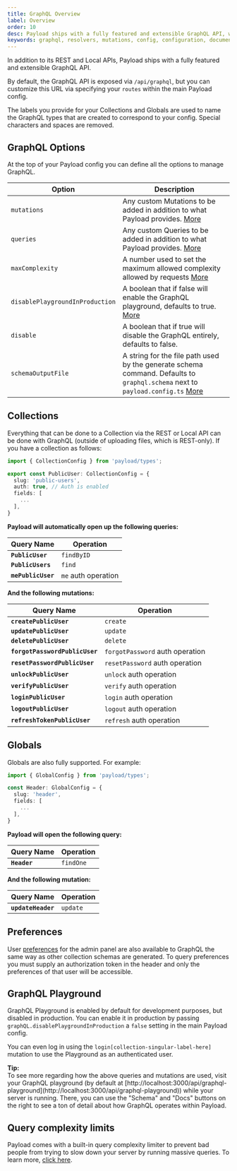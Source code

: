```yaml
---
title: GraphQL Overview
label: Overview
order: 10
desc: Payload ships with a fully featured and extensible GraphQL API, which can be used in addition to the REST and Local APIs to give you more flexibility.
keywords: graphql, resolvers, mutations, config, configuration, documentation, Content Management System, cms, headless, javascript, node, react, express
---
```


In addition to its REST and Local APIs, Payload ships with a fully featured and extensible GraphQL API.

By default, the GraphQL API is exposed via `/api/graphql`, but you can customize this URL via specifying your `routes` within the main Payload config.

The labels you provide for your Collections and Globals are used to name the GraphQL types that are created to correspond to your config. Special characters and spaces are removed.

## GraphQL Options

At the top of your Payload config you can define all the options to manage GraphQL.

| Option                          | Description                                                                                                                                                   |
| ------------------------------- | ------------------------------------------------------------------------------------------------------------------------------------------------------------- |
| `mutations`                     | Any custom Mutations to be added in addition to what Payload provides. [More](/docs/graphql/extending)                                                        |
| `queries`                       | Any custom Queries to be added in addition to what Payload provides. [More](/docs/graphql/extending)                                                          |
| `maxComplexity`                 | A number used to set the maximum allowed complexity allowed by requests [More](/docs/graphql/overview#query-complexity-limits)                                |
| `disablePlaygroundInProduction` | A boolean that if false will enable the GraphQL playground, defaults to true. [More](/docs/graphql/overview#graphql-playground)                               |
| `disable`                       | A boolean that if true will disable the GraphQL entirely, defaults to false.                                                                                  |
| `schemaOutputFile`              | A string for the file path used by the generate schema command. Defaults to `graphql.schema` next to `payload.config.ts` [More](/docs/graphql/graphql-schema) |

## Collections

Everything that can be done to a Collection via the REST or Local API can be done with GraphQL (outside of uploading files, which is REST-only). If you have a collection as follows:

```ts
import { CollectionConfig } from 'payload/types';

export const PublicUser: CollectionConfig = {
  slug: 'public-users',
  auth: true, // Auth is enabled
  fields: [
    ...
  ],
}
```

**Payload will automatically open up the following queries:**

| Query Name         | Operation           |
| ------------------ | ------------------- |
| **`PublicUser`**   | `findByID`          |
| **`PublicUsers`**  | `find`              |
| **`mePublicUser`** | `me` auth operation |

**And the following mutations:**

| Query Name                     | Operation                       |
| ------------------------------ | ------------------------------- |
| **`createPublicUser`**         | `create`                        |
| **`updatePublicUser`**         | `update`                        |
| **`deletePublicUser`**         | `delete`                        |
| **`forgotPasswordPublicUser`** | `forgotPassword` auth operation |
| **`resetPasswordPublicUser`**  | `resetPassword` auth operation  |
| **`unlockPublicUser`**         | `unlock` auth operation         |
| **`verifyPublicUser`**         | `verify` auth operation         |
| **`loginPublicUser`**          | `login` auth operation          |
| **`logoutPublicUser`**         | `logout` auth operation         |
| **`refreshTokenPublicUser`**   | `refresh` auth operation        |

## Globals

Globals are also fully supported. For example:

```ts
import { GlobalConfig } from 'payload/types';

const Header: GlobalConfig = {
  slug: 'header',
  fields: [
    ...
  ],
}
```

**Payload will open the following query:**

| Query Name   | Operation |
| ------------ | --------- |
| **`Header`** | `findOne` |

**And the following mutation:**

| Query Name         | Operation |
| ------------------ | --------- |
| **`updateHeader`** | `update`  |

## Preferences

User [preferences](/docs/admin/overview#preferences) for the admin panel are also available to GraphQL the same way as other collection schemas are generated. To query preferences you must supply an authorization token in the header and only the preferences of that user will be accessible.

## GraphQL Playground

GraphQL Playground is enabled by default for development purposes, but disabled in production. You can enable it in production by passing `graphQL.disablePlaygroundInProduction` a `false` setting in the main Payload config.

You can even log in using the `login[collection-singular-label-here]` mutation to use the Playground as an authenticated user.

<Banner type="success">
  <strong>Tip:</strong>
  <br />
  To see more regarding how the above queries and mutations are used, visit your GraphQL playground
  (by default at
  [http://localhost:3000/api/graphql-playground](http://localhost:3000/api/graphql-playground))
  while your server is running. There, you can use the "Schema" and "Docs" buttons on the right to
  see a ton of detail about how GraphQL operates within Payload.
</Banner>

## Query complexity limits

Payload comes with a built-in query complexity limiter to prevent bad people from trying to slow down your server by running massive queries. To learn more, [click here](/docs/production/preventing-abuse#limiting-graphql-complexity).
